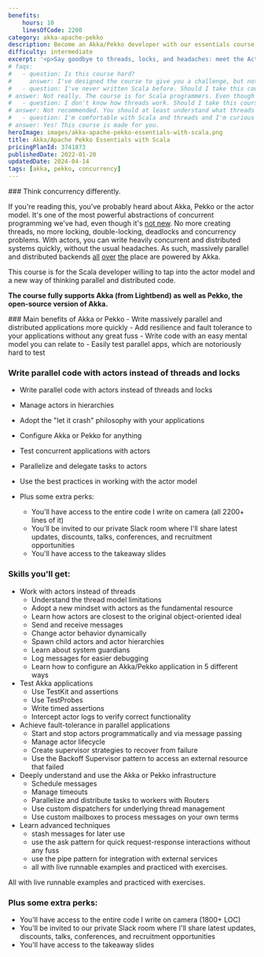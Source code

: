 ```yaml
---
benefits:
    hours: 10
    linesOfCode: 2200
category: akka-apache-pekko
description: Become an Akka/Pekko developer with our essentials course. Master the fundamentals of Akka/Pekko with Scala and distributed JVM applications through clear lessons, practical exercises, and a smooth learning curve. Ideal for those with some programming experience, this course will quickly equip you with essential skills to effectively tackle real-world distributed challenges.
difficulty: intermediate
excerpt: '<p>Say goodbye to threads, locks, and headaches: meet the Actor Model and discover a smarter approach to concurrent and distributed coding &mdash; <a href="/courses/akka-classic-essentials-with-scala">classic actors also available</a></p>'
# faqs:
#   - question: Is this course hard?
#     answer: I've designed the course to give you a challenge, but not too much that it becomes frustrating. In case you struggle with something, we have a whole group on Slack for discussions, and I'm responsive.
#   - question: I've never written Scala before. Should I take this course?
# answer: Not really. The course is for Scala programmers. Even though we do a bit of a recap at the beginning of the course to make sure we're all on the same page, that part is not enough to give you confident skills with Scala if you've never seen it before.
#   - question: I don't know how threads work. Should I take this course?
# answer: Not recommended. You should at least understand what threads are and how a normal computer can do multiple things at the same time.
#   - question: I'm comfortable with Scala and threads and I'm curious about this actor model. Should I take this course?
# answer: Yes! This course is made for you.
heroImage: images/akka-apache-pekko-essentials-with-scala.png
title: Akka/Apache Pekko Essentials with Scala
pricingPlanId: 3741873
publishedDate: 2022-01-20
updatedDate: 2024-04-14
tags: [akka, pekko, concurrency]
---
```



<CourseLayout>
<Fragment slot="goal">
### Think concurrency differently.

If you're reading this, you've probably heard about Akka, Pekko or the actor model. It's one of the most powerful abstractions of concurrent programming we've had, even though it's [not new](<https://en.wikipedia.org/wiki/Erlang_(programming_language)#%22Let_it_Crash%22_coding_style>). No more creating threads, no more locking, double-locking, deadlocks and concurrency problems. With actors, you can write heavily concurrent and distributed systems quickly, without the usual headaches. As such, massively parallel and distributed backends [all](https://www.lightbend.com/case-studies) [over](https://x.com/lightbend/status/1067393653356802048?lang=en) [the](https://www.linkedin.com/blog/engineering/product-design/now-you-see-me-now-you-dont-linkedins-real-time-presence-platf) place are powered by Akka.

This course is for the Scala developer willing to tap into the actor model and a new way of thinking parallel and distributed code.

**The course fully supports Akka (from Lightbend) as well as Pekko, the open-source version of Akka.**

</Fragment>
<Fragment slot="skills">
### Main benefits of Akka or Pekko
- Write massively parallel and distributed applications more quickly
- Add resilience and fault tolerance to your applications without any great fuss
- Write code with an easy mental model you can relate to
- Easily test parallel apps, which are notoriously hard to test

### Write parallel code with actors instead of threads and locks

- Write parallel code with actors instead of threads and locks
- Manage actors in hierarchies
- Adopt the "let it crash" philosophy with your applications
- Configure Akka or Pekko for anything
- Test concurrent applications with actors
- Parallelize and delegate tasks to actors
- Use the best practices in working with the actor model

- Plus some extra perks:
    - You'll have access to the entire code I write on camera (all 2200+ lines of it)
    - You'll be invited to our private Slack room where I'll share latest updates, discounts, talks, conferences, and recruitment opportunities
    - You'll have access to the takeaway slides

### Skills you'll get:

- Work with actors instead of threads
    - Understand the thread model limitations
    - Adopt a new mindset with actors as the fundamental resource
    - Learn how actors are closest to the original object-oriented ideal
    - Send and receive messages
    - Change actor behavior dynamically
    - Spawn child actors and actor hierarchies
    - Learn about system guardians
    - Log messages for easier debugging
    - Learn how to configure an Akka/Pekko application in 5 different ways
- Test Akka applications
    - Use TestKit and assertions
    - Use TestProbes
    - Write timed assertions
    - Intercept actor logs to verify correct functionality
- Achieve fault-tolerance in parallel applications
    - Start and stop actors programmatically and via message passing
    - Manage actor lifecycle
    - Create supervisor strategies to recover from failure
    - Use the Backoff Supervisor pattern to access an external resource that failed
- Deeply understand and use the Akka or Pekko infrastructure
    - Schedule messages
    - Manage timeouts
    - Parallelize and distribute tasks to workers with Routers
    - Use custom dispatchers for underlying thread management
    - Use custom mailboxes to process messages on your own terms
- Learn advanced techniques
    - stash messages for later use
    - use the ask pattern for quick request-response interactions without any fuss
    - use the pipe pattern for integration with external services
    - all with live runnable examples and practiced with exercises.

All with live runnable examples and practiced with exercises.

### Plus some extra perks:

- You'll have access to the entire code I write on camera (1800+ LOC)
- You'll be invited to our private Slack room where I'll share latest updates, discounts, talks, conferences, and recruitment opportunities
- You'll have access to the takeaway slides

</Fragment>
</CourseLayout>
